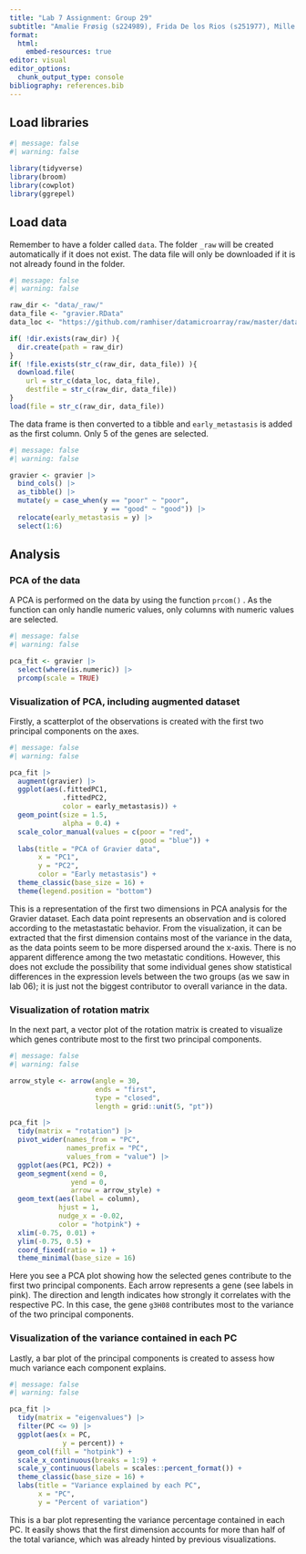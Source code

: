 ```yaml
---
title: "Lab 7 Assignment: Group 29"
subtitle: "Amalie Frøsig (s224989), Frida De los Rios (s251977), Mille Grinder (s224965), Niels Elfenbein (s225059) & Tomás García-Cardo Raskovsky (s250441)"
format:
  html:
    embed-resources: true
editor: visual
editor_options: 
  chunk_output_type: console
bibliography: references.bib
---
```


## Load libraries

```r
#| message: false
#| warning: false

library(tidyverse)
library(broom)
library(cowplot)
library(ggrepel)
```

## Load data

Remember to have a folder called `data`. The folder `_raw` will be created automatically if it does not exist. The data file will only be downloaded if it is not already found in the folder.

```r
#| message: false
#| warning: false

raw_dir <- "data/_raw/"
data_file <- "gravier.RData"
data_loc <- "https://github.com/ramhiser/datamicroarray/raw/master/data/"

if( !dir.exists(raw_dir) ){
  dir.create(path = raw_dir)
}
if( !file.exists(str_c(raw_dir, data_file)) ){
  download.file(
    url = str_c(data_loc, data_file),
    destfile = str_c(raw_dir, data_file))
}
load(file = str_c(raw_dir, data_file))

```

The data frame is then converted to a tibble and `early_metastasis` is added as the first column. Only 5 of the genes are selected.

```r
#| message: false
#| warning: false

gravier <- gravier |>
  bind_cols() |>
  as_tibble() |>
  mutate(y = case_when(y == "poor" ~ "poor",
                       y == "good" ~ "good")) |> 
  relocate(early_metastasis = y) |>
  select(1:6)
```

## Analysis

### PCA of the data

A PCA is performed on the data by using the function `prcom()` . As the function can only handle numeric values, only columns with numeric values are selected.

```r
#| message: false
#| warning: false

pca_fit <- gravier |> 
  select(where(is.numeric)) |>
  prcomp(scale = TRUE)
```

### Visualization of PCA, including augmented dataset

Firstly, a scatterplot of the observations is created with the first two principal components on the axes.

```r
#| message: false
#| warning: false

pca_fit |> 
  augment(gravier) |> 
  ggplot(aes(.fittedPC1, 
             .fittedPC2, 
             color = early_metastasis)) +
  geom_point(size = 1.5,
             alpha = 0.4) +
  scale_color_manual(values = c(poor = "red", 
                                good = "blue")) +
  labs(title = "PCA of Gravier data",
       x = "PC1",
       y = "PC2",
       color = "Early metastasis") +
  theme_classic(base_size = 16) +
  theme(legend.position = "bottom")

```

This is a representation of the first two dimensions in PCA analysis for the Gravier dataset. Each data point represents an observation and is colored according to the metastastatic behavior. From the visualization, it can be extracted that the first dimension contains most of the variance in the data, as the data points seem to be more dispersed around the x-axis. There is no apparent difference among the two metastatic conditions. However, this does not exclude the possibility that some individual genes show statistical differences in the expression levels between the two groups (as we saw in lab 06); it is just not the biggest contributor to overall variance in the data.

### Visualization of rotation matrix

In the next part, a vector plot of the rotation matrix is created to visualize which genes contribute most to the first two principal components.

```r
#| message: false
#| warning: false

arrow_style <- arrow(angle = 30, 
                     ends = "first", 
                     type = "closed", 
                     length = grid::unit(5, "pt"))

pca_fit |>
  tidy(matrix = "rotation") |>
  pivot_wider(names_from = "PC", 
              names_prefix = "PC", 
              values_from = "value") |>
  ggplot(aes(PC1, PC2)) +
  geom_segment(xend = 0, 
               yend = 0, 
               arrow = arrow_style) +
  geom_text(aes(label = column),
            hjust = 1, 
            nudge_x = -0.02, 
            color = "hotpink") +
  xlim(-0.75, 0.01) + 
  ylim(-0.75, 0.5) +
  coord_fixed(ratio = 1) +
  theme_minimal(base_size = 16)
```

Here you see a PCA plot showing how the selected genes contribute to the first two principal components. Each arrow represents a gene (see labels in pink). The direction and length indicates how strongly it correlates with the respective PC. In this case, the gene `g3H08` contributes most to the variance of the two principal components.

### Visualization of the variance contained in each PC

Lastly, a bar plot of the principal components is created to assess how much variance each component explains.

```r
#| message: false
#| warning: false

pca_fit |>
  tidy(matrix = "eigenvalues") |>
  filter(PC <= 9) |>
  ggplot(aes(x = PC,
             y = percent)) +
  geom_col(fill = "hotpink") +
  scale_x_continuous(breaks = 1:9) +
  scale_y_continuous(labels = scales::percent_format()) +
  theme_classic(base_size = 16) +
  labs(title = "Variance explained by each PC",
       x = "PC",
       y = "Percent of variation")
```

This is a bar plot representing the variance percentage contained in each PC. It easily shows that the first dimension accounts for more than half of the total variance, which was already hinted by previous visualizations.
